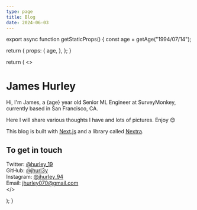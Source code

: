 ```yaml
---
type: page
title: Blog
date: 2024-06-03
---
```



export async function getStaticProps() {
  const age = getAge("1994/07/14");
  
  return {
    props: {
      age,
    },
  };
}

  return (
    <>
      <h1>James Hurley</h1>
      <p>Hi, I'm James, a {age} year old Senior ML Engineer at SurveyMonkey, currently based in San Francisco, CA.</p>
      <p>Here I will share various thoughts I have and lots of pictures. Enjoy <span>😊</span></p>
      <p>This blog is built with <a href="https://nextjs.org">Next.js</a> and a library called <a href="https://nextra.vercel.app">Nextra</a>.</p>
      <h2>To get in touch</h2>
      <div>
        Twitter: <a href="https://twitter.com/hurley_19" target="_blank">@hurley_19</a><br />
        GitHub: <a href="https://github.com/jhurl3y" target="_blank">@jhurl3y</a><br />
        Instagram: <a href="https://instagram.com/jhurley_94" target="_blank">@jhurley_94</a><br />
        Email: <a href="mailto:jhurley070@gmail.com">jhurley070@gmail.com</a>
      </div>
      <style jsx>{`
        div {
          margin-top: 20px;
        }
        a {
          color: #0070f3;
          text-decoration: none;
        }
        a:hover {
          text-decoration: underline;
        }
      `}</style>
    </>

);
}
